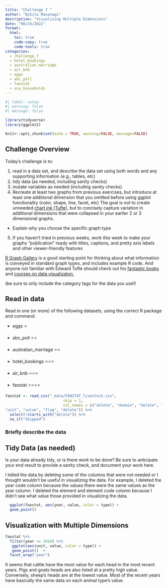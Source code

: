 ```yaml
---
title: "Challenge 7 "
author: "Nikita Masanagi"
description: "Visualizing Multiple Dimensions"
date: "08/24/2022"
format:
  html:
    toc: true
    code-copy: true
    code-tools: true
categories:
  - challenge_7
  - hotel_bookings
  - australian_marriage
  - air_bnb
  - eggs
  - abc_poll
  - faostat
  - usa_households
---
```


```r
#| label: setup
#| warning: false
#| message: false

library(tidyverse)
library(ggplot2)

knitr::opts_chunk$set(echo = TRUE, warning=FALSE, message=FALSE)
```

## Challenge Overview

Today's challenge is to:

1)  read in a data set, and describe the data set using both words and any supporting information (e.g., tables, etc)
2)  tidy data (as needed, including sanity checks)
3)  mutate variables as needed (including sanity checks)
4)  Recreate at least two graphs from previous exercises, but introduce at least one additional dimension that you omitted before using ggplot functionality (color, shape, line, facet, etc) The goal is not to create unneeded [chart ink (Tufte)](https://www.edwardtufte.com/tufte/), but to concisely capture variation in additional dimensions that were collapsed in your earlier 2 or 3 dimensional graphs.
   - Explain why you choose the specific graph type
5) If you haven't tried in previous weeks, work this week to make your graphs "publication" ready with titles, captions, and pretty axis labels and other viewer-friendly features

[R Graph Gallery](https://r-graph-gallery.com/) is a good starting point for thinking about what information is conveyed in standard graph types, and includes example R code. And anyone not familiar with Edward Tufte should check out his [fantastic books](https://www.edwardtufte.com/tufte/books_vdqi) and [courses on data visualizaton.](https://www.edwardtufte.com/tufte/courses)

(be sure to only include the category tags for the data you use!)

## Read in data

Read in one (or more) of the following datasets, using the correct R package and command.

  - eggs ⭐
  - abc_poll ⭐⭐
  - australian_marriage ⭐⭐
  - hotel_bookings ⭐⭐⭐
  - air_bnb  ⭐⭐⭐

  - faostat ⭐⭐⭐⭐

```r
faostat <- read_csv("_data/FAOSTAT_livestock.csv",
                          skip = 1,
                          col_names = c("delete", "domain", "delete", "area", "delete", "delete", "animal code", "type", "delete", "year",
"unit", "value", "flag", "delete")) %>%
  select(!starts_with("delete")) %>%
  na_if("Skipped")
```

### Briefly describe the data

## Tidy Data (as needed)

Is your data already tidy, or is there work to be done? Be sure to anticipate your end result to provide a sanity check, and document your work here.

I tidied the data by deleting some of the columns that were not needed or I thought wouldn't be useful in visualizing the data. For example, I deleted the year code column because the values there were the same values as the year column. I deleted the element and element code column because I didn't see what value those provided in visualizing the data. 


```r
  ggplot(faostat, aes(year, value, color = type)) + 
  geom_point()
```

## Visualization with Multiple Dimensions

```r
faostat %>%
  filter(year >= 2010) %>%
   ggplot(aes(unit, value, color = type)) + 
   geom_point()  +
  facet_wrap("year")
```
It seems that cattle have the most value for each head in the most recent years. Pigs and goats heads are also listed at a pretty high value. Conversely, sheep's heads are at the lowest value. Most of the recent years have basically the same  data on each animal type's value.